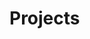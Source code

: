 
<Meta title="Components/Projects" component={Projects} />

# Projects

<Canvas>
  <Story name="default">
    <Projects
      projects={[
        {
          highlight: boolean("highlight", true),
          name: text("name", "Name"),
          tagline: text("tagline", "Tagline"),
          link: {
            url: text("url", "#"),
          },
          lede: [
            {
              type: Elements.paragraph,
              text: text("lede", "Lede"),
              spans: [],
            },
          ],
          thumbnailSrc: {
            url: text("thumbnailSrc", "https://via.placeholder.com/400x225"),
          },
          achievements: [
            {
              type: Elements.listItem,
              text: text("achievements", "Achievement"),
              spans: [],
            },
          ],
          architecture: [
            {
              type: Elements.paragraph,
              text: text(
                "architecture",
                "Architecture 1, Architecture 2, Architecture 3"
              ),
              spans: [],
            },
          ],
          libraries: [
            {
              type: Elements.paragraph,
              text: text("libraries", "Library 1, Library 2, Library 3"),
              spans: [],
            },
          ],
        },
      ]}
    />
  </Story>
</Canvas>
